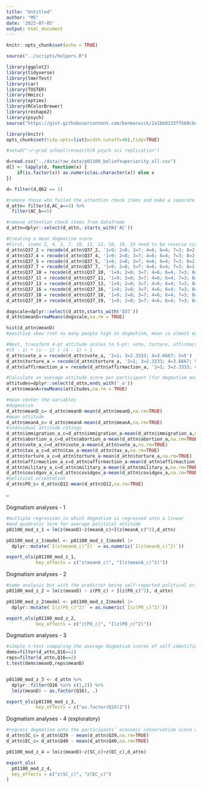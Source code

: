```yaml
---
title: "Untitled"
author: "MS"
date: '2022-07-05'
output: html_document
---
```


```r
knitr::opts_chunk$set(echo = TRUE)

source("../scripts/helpers.R")

library(ggplot2)
library(tidyverse)
library(lmerTest)
library(car)
library(TOSTER)
library(Hmisc)
library(optimx)
library(RColorBrewer)
library(reshape2)
library(psych)
source("https://gist.githubusercontent.com/benmarwick/2a1bb0133ff568cbe28d/raw/fb53bd97121f7f9ce947837ef1a4c65a73bffb3f/geom_flat_violin.R")

library(knitr)
opts_chunk$set(tidy.opts=list(width.cutoff=40),tidy=TRUE)

#setwd("~/~grad school/research/8 psych sci replication")

d=read.csv("../data/raw_data/p01100_beliefsuperiority_all.csv")
d[] <- lapply(d, function(x) {
    if(is.factor(x)) as.numeric(as.character(x)) else x
})

```

```r
d= filter(d,Q62 == 1)

#remove those who failed the attention check items and make a separate dataframe
d_attn= filter(d,AC_a==3) %>% 
  filter(AC_b==5)

#remove attention check items from dataframe
d_attn=dplyr::select(d_attn,-starts_with('AC'))

#Creating a mean dogmatism score
#First, items 2, 4, 5, 7, 10, 11, 13, 16, 18, 19 need to be reverse scored
d_attn$Q37_2 = recode(d_attn$Q37_2, '1=9; 2=8; 3=7; 4=6; 6=4; 7=3; 8=2; 9=1')
d_attn$Q37_4 = recode(d_attn$Q37_4, '1=9; 2=8; 3=7; 4=6; 6=4; 7=3; 8=2; 9=1')
d_attn$Q37_5 = recode(d_attn$Q37_5, '1=9; 2=8; 3=7; 4=6; 6=4; 7=3; 8=2; 9=1')
d_attn$Q37_7 = recode(d_attn$Q37_7, '1=9; 2=8; 3=7; 4=6; 6=4; 7=3; 8=2; 9=1')
d_attn$Q37_10 = recode(d_attn$Q37_10, '1=9; 2=8; 3=7; 4=6; 6=4; 7=3; 8=2; 9=1')
d_attn$Q37_11 = recode(d_attn$Q37_11, '1=9; 2=8; 3=7; 4=6; 6=4; 7=3; 8=2; 9=1')
d_attn$Q37_13 = recode(d_attn$Q37_13, '1=9; 2=8; 3=7; 4=6; 6=4; 7=3; 8=2; 9=1')
d_attn$Q37_16 = recode(d_attn$Q37_16, '1=9; 2=8; 3=7; 4=6; 6=4; 7=3; 8=2; 9=1')
d_attn$Q37_18 = recode(d_attn$Q37_18, '1=9; 2=8; 3=7; 4=6; 6=4; 7=3; 8=2; 9=1')
d_attn$Q37_19 = recode(d_attn$Q37_19, '1=9; 2=8; 3=7; 4=6; 6=4; 7=3; 8=2; 9=1')

dogscale=dplyr::select(d_attn,starts_with('Q37'))
d_attn$meanD=rowMeans(dogscale,na.rm = TRUE)

hist(d_attn$meanD)
#positive skew (not as many people high on dogmatism, mean is almost exactly midpoint of scale)

#Next, transform 4-pt attitude scales to 5-pt: vote, torture, affirmaction
#(5 - 1) * (x - 1) / (4 - 1) + 1
d_attn$vote_a = recode(d_attn$vote_a, '2=1; 3=2.3333; 4=3.6667; 5=5')
d_attn$torture_a = recode(d_attn$torture_a, '2=1; 3=2.3333; 4=3.6667; 5=5')
d_attn$affirmaction_a = recode(d_attn$affirmaction_a, '2=1; 3=2.3333; 4=3.6667; 5=5')

#Calculate an average attitude score per participant (for dogmatism analysis)
attitudes=dplyr::select(d_attn,ends_with('_a'))
d_attn$meanA=rowMeans(attitudes,na.rm = TRUE)

#mean center the variables
#dogmatism
d_attn$meanD_c= d_attn$meanD-mean(d_attn$meanD,na.rm=TRUE)
#mean attitude 
d_attn$meanA_c= d_attn$meanA-mean(d_attn$meanA,na.rm=TRUE)
#individual attitude ratings
d_attn$immigration_a_c=d_attn$immigration_a-mean(d_attn$immigration_a,na.rm=TRUE)
d_attn$abortion_a_c=d_attn$abortion_a-mean(d_attn$abortion_a,na.rm=TRUE)
d_attn$vote_a_c=d_attn$vote_a-mean(d_attn$vote_a,na.rm=TRUE)
d_attn$tax_a_c=d_attn$tax_a-mean(d_attn$tax_a,na.rm=TRUE)
d_attn$torture_a_c=d_attn$torture_a-mean(d_attn$torture_a,na.rm=TRUE)
d_attn$affirmaction_a_c=d_attn$affirmaction_a-mean(d_attn$affirmaction_a,na.rm=TRUE)
d_attn$military_a_c=d_attn$military_a-mean(d_attn$military_a,na.rm=TRUE)
d_attn$covidgov_a_c=d_attn$covidgov_a-mean(d_attn$covidgov_a,na.rm=TRUE)
#political orientation
d_attn$PO_c= d_attn$Q12-mean(d_attn$Q12,na.rm=TRUE)
```

--

Dogmatism analyses - 1

```r
#multiple regression in which dogmatism is regressed onto a linear 
#and quadratic term for average political attitude
p01100_mod_z_1 = lm(z(meanD)~z(meanA_c)+I(z(meanA_c)^2),d_attn)

p01100_mod_z_1$model <- p01100_mod_z_1$model |> 
  dplyr::mutate(`I(z(meanA_c)^2)` = as.numeric(`I(z(meanA_c)^2)`))

export_ols(p01100_mod_z_1, 
           key_effects = c("z(meanA_c)", "I(z(meanA_c)^2)"))
```

Dogmatism analyses - 2

```r
#same analysis but with the predictor being self-reported political orientation
p01100_mod_z_2 = lm(z(meanD) ~ z(PO_c) + I(z(PO_c)^2), d_attn)

p01100_mod_z_2$model <- p01100_mod_z_2$model |> 
  dplyr::mutate(`I(z(PO_c)^2)` = as.numeric(`I(z(PO_c)^2)`))

export_ols(p01100_mod_z_2, 
           key_effects = c("z(PO_c)", "I(z(PO_c)^2)"))

```

Dogmatism analyses - 3

```r
#simple t-test comparing the average dogmatism scores of self-identified Democrats and Republicans
dems=filter(d_attn,Q16==1)
reps=filter(d_attn,Q16==2)
t.test(dems$meanD,reps$meanD)


p01100_mod_z_3 <- d_attn %>% 
  dplyr::filter(Q16 %in% c(1,2)) %>% 
  lm(z(meanD) ~ as.factor(Q16), .) 

export_ols(p01100_mod_z_3, 
           key_effects = c("as.factor(Q16)2"))
```
Dogmatism analyses - 4 (exploratory)

```r
#regress dogmatism onto the participants’ economic conservatism score and social conservatism score
d_attn$SC_c= d_attn$Q39 - mean(d_attn$Q39,na.rm=TRUE)
d_attn$EC_c= d_attn$Q40 - mean(d_attn$Q40,na.rm=TRUE)

p01100_mod_z_4 = lm(z(meanD)~z(SC_c)+z(EC_c),d_attn)

export_ols(
  p01100_mod_z_4, 
  key_effects = c("z(SC_c)", "z(EC_c)")
)
 
```

